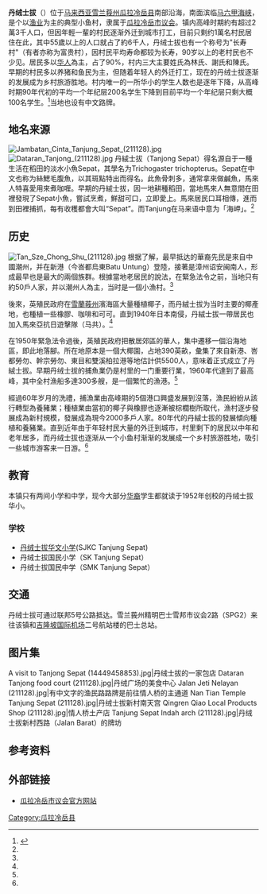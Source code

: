 {{Infobox Settlement
|name = 丹绒士拔
|official_name = Tanjung Sepat
|website                 ={{URL|tanjungsepat.com}}
|settlement_type=城镇
|image_skyline = Pekan Tanjung Sepat (211128).jpg
|imagesize=300px
|image_caption=丹绒士拔市区
|pushpin_map=Malaysia Selangor#Malaysia West#Malaysia
|pushpin_label_position=right
|pushpin_map_caption='''丹绒士拔'''在[[雪兰莪州|雪兰莪州]]、[[马来西亚半岛|马来西亚半岛]]和[[马来西亚|马来西亚]]的位置
|coordinates_region=MY
|subdivision_name={{MAS}}
|subdivision_name1={{Selangor}}
|coordinates_display=title
|subdivision_type=[[世界政区索引|国家]]
|subdivision_type1=[[马来西亚州属和联邦直辖区|州属]]
|subdivision_type2=[[马来西亚县份|县]]
|subdivision_name2=[[瓜拉冷岳县|瓜拉冷岳县]]
|leader_name=[[瓜拉冷岳县议会|瓜拉冷岳县议会]]
|leader_name1=阿米鲁阿兹占
|leader_name2=[[莫哈末哈尼巴|莫哈末哈尼巴]]（[[希盟|希盟]][[诚信党|诚信党]]）
|leader_name3=[[柏汉·阿曼沙|柏汉·阿曼沙]]（[[希盟|希盟]][[公正党|公正党]]）
|leader_title=[[大马地方政府|地方政府]]
|leader_title1=市长
|leader_title2=[[雪邦国会议席|雪邦国会议席]]
|leader_title3=[[2018年马来西亚各州议会选举成绩列表|丹绒士拔州议席]]
|established_title = 
|established_date = 
|area_magnitude =
|area_total_sq_mi  =
|area_total_km2 = 
|population_as_of = 
|population_total = 
|population_density_sq_mi =
|population_density_km2 =
|timezone = [[马来西亚标准时间|马来西亚标准时间]]
|utc_offset = +8
|timezone_DST = 无
|elevation_m =
|elevation_ft =
|coordinates       = {{coord|2|39|39|N|101|33|22|E|display=inline}}
|footnotes =
|postal_code_type=[[马来西亚邮政编码|邮编]]
|postal_code=42800
}}

'''丹绒士拔'''（{{lang-ms|Tanjung Sepat}}）位于[[马来西亚|马来西亚]][[雪兰莪州|雪兰莪州]][[瓜拉冷岳县|瓜拉冷岳县]]南部沿海，南面滨临[[马六甲海峡|马六甲海峡]]，是个以[[渔业|渔业]]为主的典型小鱼村，隶属于[[瓜拉冷岳市议会|瓜拉冷岳市议会]]。镇内高峰时期約有超过2萬3千人口，但因年輕一輩的村民逐渐外迁到城市打工，目前只剩约1萬名村民居住在此，其中55歲以上的人口就占了約6千人，丹绒士拔也有一个称号为"长寿村"（有者亦称为富贵村），因村民平均寿命都较为长寿，90岁以上的老村民也不少见。居民多以[[马来西亚华人|华人]]為主，占了90%，村内三大主要姓氏為林氏、謝氏和陳氏。早期的村民多以养猪和鱼民为主，但随着年轻人的外迁打工，现在的丹绒士拔逐渐的发展成为乡村旅游胜地。村内唯一的一所华小的学生人数也是逐年下降，从高峰时期90年代初的平均一个年纪层200名学生下降到目前平均一个年纪层只剩大概100名学生。<ref name="旅游">{{cite web|url=http://www.promotemalaysia.com.tw/spot_detail.aspx?class_id=6&data_id=239|title=丹绒士拔|accessdate=2017-07-13|archive-date=2019-07-06|archive-url=https://web.archive.org/web/20190706050044/http://www.promotemalaysia.com.tw/spot_detail.aspx?class_id=6&data_id=239|dead-url=no}}</ref>当地也设有中文路牌。

==地名来源==
[[File:Jambatan_Cinta_Tanjung_Sepat_(211128).jpg|thumb]]
[[File:Dataran_Tanjong_(211128).jpg|thumb]]
丹絨士拔（Tanjong Sepat）得名源自于一種生活在稻田的淡水小魚Sepat，其學名为Trichogaster trichopterus。Sepat在中文也称为絲鰓毛腹魚，以其斑點特出而得名。此魚骨刺多，通常拿來做鹹魚，馬來人特喜愛用來煮咖喱。早期的丹絨士拔，因一地耕種稻田，當地馬來人無意間在田裡發現了Sepat小魚，嘗試烹煮，鮮甜可口，立即愛上。馬來居民口耳相傳，進而到田裡捕抓，每有收穫都會大叫“Sepat”。而Tanjung在马来语中意为「海岬」。<ref name="旅游"/>

==历史==
[[File:Tan_Sze_Chong_Shu_(211128).jpg|thumb]]
根据了解，最早抵达的華裔先民是來自中國潮州，并在新港（今峇都烏東Batu Untung）登陸，接著是漳州诏安闽南人，形成最早也是最大的兩個族群。根據當地老居民的說法，在緊急法令之前，当地只有約50戶人家，并以潮州人為主，当时是一個小漁村。<ref name="旅游"/>

後來，英殖民政府在[[雪蘭莪州|雪蘭莪州]]濱海區大量種植椰子，而丹絨士拔为当时主要的椰產地，也種植一些橡膠、咖啡和可可。直到1940年日本南侵，丹絨士拔一帶居民也加入馬來亞抗日遊擊隊（马共）。<ref name="旅游"/>

在1950年緊急法令過後，英殖民政府把散居郊區的華人，集中遷移一個沿海地區，即此地落腳。所在地原本是一個大椰園，占地390英畝，彙集了來自新港、峇都勞勿、幹宗勞勿、東目和雙溪柏拉港等地估計供5500人，意味着正式成立了丹絨士拔。早期丹绒士拔的捕魚業仍是村里的一门重要行業，1960年代達到了最高峰，其中全村漁船多達300多艘，是一個繁忙的漁港。<ref name="旅游"/>

經過60年岁月的洗禮，捕漁業由高峰期的5個港口興盛发展到沒落，漁民紛紛从該行轉型為養豬業；種植業由當初的椰子與橡膠也逐漸被棕櫚樹所取代，漁村逐步發展成為新村規模，發展成為現今2000多戶人家。80年代的丹絨士拔的發展傾向種植和養豬業。直到近年由于年轻村民大量的外迁到城市，村里剩下的居民以中年和老年居多，而丹绒士拔也逐渐从一个小鱼村渐渐的发展成一个乡村旅游胜地，吸引一些城市游客来一日游。<ref name="旅游"/>

== 教育 ==
本镇只有两间小学和中学，现今大部分[[马来西亚华人|华裔]]学生都就读于1952年创校的丹绒士拔华小。

=== 学校 ===
*[http://sjkctshistory.gbs2u.com/bd/index3.asp?userid=77877861&idno=8 丹绒士拔华文小学]{{Wayback|url=http://sjkctshistory.gbs2u.com/bd/index3.asp?userid=77877861&idno=8 |date=20170829115111 }}(SJKC Tanjung Sepat)
*丹绒士拔国民小学（SK Tanjung Sepat）
*丹绒士拔国民中学（SMK Tanjung Sepat）

==交通==
丹绒士拔可通过{{JKR|5}}联邦5号公路抵达。雪兰莪州精明巴士雪邦市议会2路（SPG2）来往该镇和[[吉隆坡国际机场|吉隆坡国际机场]]二号航站楼的巴士总站。

==图片集==
<gallery>
A visit to Tanjong Sepat (14449458853).jpg|丹绒士拔的一家包店
Dataran Tanjong food court (211128).jpg|丹绒广场的美食中心
Jalan Jeti Nelayan (211128).jpg|有中文字的渔民路路牌是前往情人桥的主通道
Nan Tian Temple Tanjung Sepat (211128).jpg|丹绒士拔新村南天宫
Qingren Qiao Local Products Shop (211128).jpg|情人桥土产店
Tanjung Sepat Indah arch (211128).jpg|丹绒士拔新村西路（Jalan Barat）的牌坊
</gallery>

==参考资料==
{{reflist}}

==外部链接==
{{wikivoyage}}
{{Portal box|马来西亚}}
*[https://mpkl.gov.my/ 瓜拉冷岳市议会官方网站] {{Wayback|url=https://mpkl.gov.my/ |date=20220302020246 }}

{{雪兰莪}}
[[Category:瓜拉冷岳县|Category:瓜拉冷岳县]]
